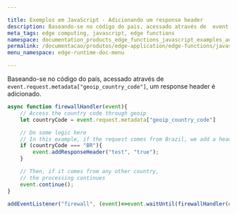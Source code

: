 ```yaml
---

title: Exemplos em JavaScript - Adicionando um response header
description: Baseando-se no código do pais, acessado através de  event.request.metadata['geoip_country_code'], um response header é adicionado.
meta_tags: edge computing, javascript, edge functions
namespace: documentation_products_edge_functions_javascript_examples_adding_response_header
permalink: /documentacao/produtos/edge-application/edge-functions/javascript-examples/adding-response-header/
menu_namespace: edge-runtime-doc-menu

---
```


Baseando-se no código do país, acessado através de `event.request.metadata["geoip_country_code"]`, um response header é adicionado.

```js
async function firewallHandler(event){
    // Access the country code through geoip
    let countryCode = event.request.metadata["geoip_country_code"]

    // Do some logic here
    // In this example, if the request comes from Brazil, we add a header to the response
    if (countryCode === "BR"){
        event.addResponseHeader("test", "true");
    }

    // Then, if it comes from any other country,
    // the processing continues
    event.continue();
}

addEventListener("firewall", (event)=>event.waitUntil(firewallHandler(event)));
```
